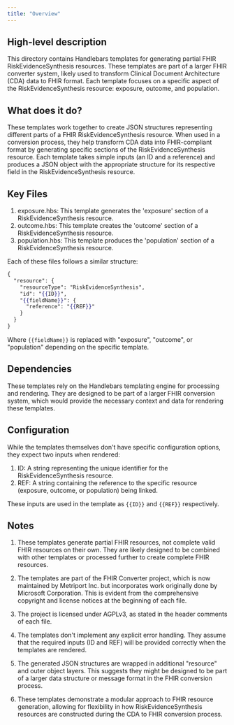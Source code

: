```yaml
---
title: "Overview"
---
```


## High-level description
This directory contains Handlebars templates for generating partial FHIR RiskEvidenceSynthesis resources. These templates are part of a larger FHIR converter system, likely used to transform Clinical Document Architecture (CDA) data to FHIR format. Each template focuses on a specific aspect of the RiskEvidenceSynthesis resource: exposure, outcome, and population.

## What does it do?
These templates work together to create JSON structures representing different parts of a FHIR RiskEvidenceSynthesis resource. When used in a conversion process, they help transform CDA data into FHIR-compliant format by generating specific sections of the RiskEvidenceSynthesis resource. Each template takes simple inputs (an ID and a reference) and produces a JSON object with the appropriate structure for its respective field in the RiskEvidenceSynthesis resource.

## Key Files
1. exposure.hbs: This template generates the 'exposure' section of a RiskEvidenceSynthesis resource.
2. outcome.hbs: This template creates the 'outcome' section of a RiskEvidenceSynthesis resource.
3. population.hbs: This template produces the 'population' section of a RiskEvidenceSynthesis resource.

Each of these files follows a similar structure:

```handlebars
{
  "resource": {
    "resourceType": "RiskEvidenceSynthesis",
    "id": "{{ID}}",
    "{{fieldName}}": {
      "reference": "{{REF}}"
    }
  }
}
```

Where `{{fieldName}}` is replaced with "exposure", "outcome", or "population" depending on the specific template.

## Dependencies
These templates rely on the Handlebars templating engine for processing and rendering. They are designed to be part of a larger FHIR conversion system, which would provide the necessary context and data for rendering these templates.

## Configuration
While the templates themselves don't have specific configuration options, they expect two inputs when rendered:

1. ID: A string representing the unique identifier for the RiskEvidenceSynthesis resource.
2. REF: A string containing the reference to the specific resource (exposure, outcome, or population) being linked.

These inputs are used in the template as `{{ID}}` and `{{REF}}` respectively.

## Notes
1. These templates generate partial FHIR resources, not complete valid FHIR resources on their own. They are likely designed to be combined with other templates or processed further to create complete FHIR resources.

2. The templates are part of the FHIR Converter project, which is now maintained by Metriport Inc. but incorporates work originally done by Microsoft Corporation. This is evident from the comprehensive copyright and license notices at the beginning of each file.

3. The project is licensed under AGPLv3, as stated in the header comments of each file.

4. The templates don't implement any explicit error handling. They assume that the required inputs (ID and REF) will be provided correctly when the templates are rendered.

5. The generated JSON structures are wrapped in additional "resource" and outer object layers. This suggests they might be designed to be part of a larger data structure or message format in the FHIR conversion process.

6. These templates demonstrate a modular approach to FHIR resource generation, allowing for flexibility in how RiskEvidenceSynthesis resources are constructed during the CDA to FHIR conversion process.